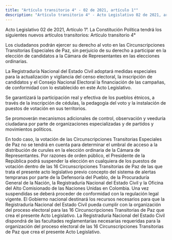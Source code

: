 ```yaml
---
title: "Artículo transitorio 4° - 02 de 2021, artículo 1°"
description: "Artículo transitorio 4° - Acto Legislativo 02 de 2021, artículo 1"
---
```


<Warning>Acto Legislativo 02 de 2021, Artículo 1°. La Constitución Política tendrá los siguientes nuevos artículos transitorios: Artículo transitorio 4°</Warning>

Los ciudadanos podrán ejercer su derecho al voto en las Circunscripciones Transitorias Especiales de Paz, sin perjuicio de su derecho a participar en la elección de candidatos a la Cámara de Representantes en las elecciones ordinarias. 

La Registraduría Nacional del Estado Civil adoptará medidas especiales para la actualización y vigilancia del censo electoral, la inscripción de candidatos y el Consejo Nacional Electoral la financiación de las campañas, de conformidad con lo establecido en este Acto Legislativo. 

Se garantizará la participación real y efectiva de los pueblos étnicos, a través de la inscripción de cédulas, la pedagogía del voto y la instalación de puestos de votación en sus territorios. 

Se promoverán mecanismos adicionales de control, observación y veeduría ciudadana por parte de organizaciones especializadas y de partidos y movimientos políticos. 

<AccordionGroup>
    <Accordion
        title="Parágrafo 1°"
        defaultOpen
    >
    En todo caso, la votación de las Circunscripciones Transitorias Especiales de Paz no se tendrá en cuenta para determinar el umbral de acceso a la distribución de curules en la elección ordinaria de la Cámara de Representantes.
    </Accordion>
    <Accordion
        title="Parágrafo 2°"
        defaultOpen
    >
    Por razones de orden público, el Presidente de la República podrá suspender la elección en cualquiera de los puestos de votación dentro de las 16 Circunscripciones Transitorias de Paz de las que trata el presente acto legislativo previo concepto del sistema de alertas tempranas por parte de la Defensoría del Pueblo, de la Procuraduría General de la Nación, la Registraduría Nacional del Estado Civil y la Oficina del Alto Comisionado de las Naciones Unidas en Colombia. Una vez suspendidas se deberá proceder de conformidad con la regulación legal vigente.
    </Accordion>
    <Accordion
        title="Parágrafo 3°"
        defaultOpen
    >
    El Gobierno nacional destinará los recursos necesarios para que la Registraduría Nacional del Estado Civil pueda cumplir con la organización del proceso electoral para las 16 Circunscripciones Transitorias de Paz que crea el presente Acto Legislativo.
    </Accordion>
    <Accordion
        title="Parágrafo 4°"
        defaultOpen
    >
    La Registraduría Nacional del Estado Civil dispondrá de las facultades reglamentarias necesarias requeridas para la organización del proceso electoral de las 16 Circunscripciones Transitorias de Paz que crea el presente Acto Legislativo.
    </Accordion>
</AccordionGroup>
